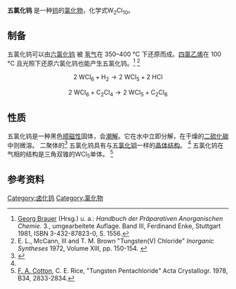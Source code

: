 {{chembox
| Verifiedfields = changed
| Watchedfields = changed
| verifiedrevid = 428739283
| Name =
| ImageFile = W2Cl10.jpg
| ImageName = Tungsten(V) chloride
| OtherNames = tungsten pentachloride
|Section1={{Chembox Identifiers
| CASNo_Ref = {{cascite|correct|??}}
| CASNo = 13470-14-9
| PubChem = 139469
| InChI = 1S/5ClH.W/h5*1H;/q;;;;;+5/p-5
| SMILES = Cl[W](Cl)(Cl)(Cl)Cl
<br /> Cl1[W](Cl)(Cl)(Cl)(Cl)Cl[W]1(Cl)(Cl)(Cl)Cl （二聚体）
  }}
|Section2={{Chembox Properties
| Formula = W<sub>2</sub>Cl<sub>10</sub>
| MolarMass = 361.1
| Appearance = 黑色晶体<ref name="brauer" />
| Density = 3.88 g/cm<sup>3</sup> <ref name="W. M. Haynes">{{BibISBN|9781439880494 | Seite = SA4-PA97 | Seiten = 4–97 }}</ref>
| MeltingPtC = 253
| Melting_notes = <ref name="W. M. Haynes" />
| BoilingPtC = 286
| Boiling_notes = <ref name="W. M. Haynes" />
| MagSus = +387.0·10<sup>−6</sup> cm<sup>3</sup>/mol
| Solubility = 分解<ref name="W. M. Haynes" />
  }}
|Section3={{Chembox Structure
| CrystalStruct = 
  }}
|Section7={{Chembox Hazards
| EUClass = 未列出
  }}
|Section8={{Chembox Related
| OtherCpds = [[四氯化钨|四氯化钨]]<br/>[[六氯化钨|六氯化钨]]
  }}
}}

'''五氯化钨''' 是一种[[钨|钨]]的[[氯化物|氯化物]]，化学式W<sub>2</sub>Cl<sub>10</sub>。

== 制备 ==
五氯化钨可以由[[六氯化钨|六氯化钨]] 被 [[氢气|氢气]]在 350–400 °C 下还原而成。[[四氯乙烯|四氯乙烯]]在 100 °C 且光照下还原六氯化钨也能产生五氯化钨。<ref name="brauer">[[Georg_Brauer|Georg Brauer]] (Hrsg.) u. a.: ''Handbuch der Präparativen Anorganischen Chemie.'' 3., umgearbeitete Auflage. Band III, Ferdinand Enke, Stuttgart 1981, ISBN 3-432-87823-0, S. 1556.</ref> <ref>E. L., McCann, III and T. M. Brown "Tungsten(V) Chloride" ''Inorganic Syntheses'' 1972, Volume XIII, pp. 150-154. {{DOI|10.1002/9780470132449.ch29}}</ref>
:<math>\mathrm{2 \ WCl_6 + H_2 \longrightarrow 2 \ WCl_5 + 2 \ HCl}</math>

:<math>\mathrm{2 \ WCl_6 + C_2Cl_4 \longrightarrow 2 \ WCl_5 + C_2Cl_6}</math>

== 性质 ==
五氯化钨是一种黑色[[顺磁性|顺磁性]]固体，会[[潮解|潮解]]。它在水中立即分解，在干燥的[[二硫化碳|二硫化碳]]中则微溶。 二聚体的<ref name="Erwin Riedel, Christoph Janiak">{{Literatur | Autor  = Erwin Riedel, Christoph Janiak | Titel = Anorganische Chemie | Verlag = Walter de Gruyter | ISBN = 3110225670 | Jahr = 2011 | Online = {{Google Buch | BuchID = r9jDGpBD7i0C | Seite = 825 }} | Seiten = 825 }}</ref> 五氯化钨具有与[[五氯化钼|五氯化钼]]一样的[[晶体结构|晶体结构]]。 <ref name="brauer" /> 五氯化钨在气相的结构是三角双锥的WCl<sub>5</sub>单体。 <ref>[[F._A._Cotton|F. A. Cotton]], C. E. Rice, "Tungsten Pentachloride" Acta Crystallogr. 1978, B34, 2833-2834.{{DOI|10.1107/S0567740878009322}}</ref>

== 参考资料 ==
{{reflist}}
{{氯化物}}
{{钨化合物}}

[[Category:卤化钨|Category:卤化钨]]
[[Category:氯化物|Category:氯化物]]